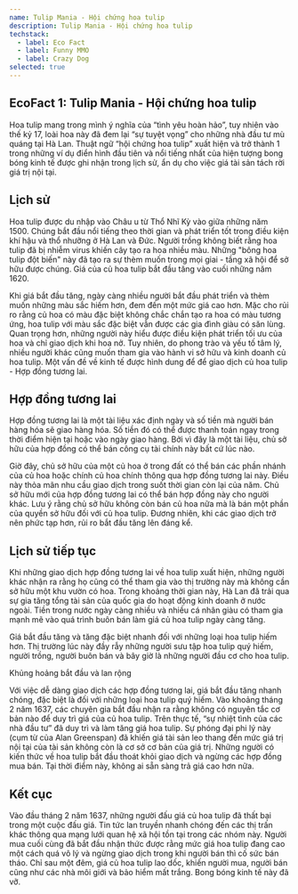 ```yaml
---
name: Tulip Mania - Hội chứng hoa tulip
description: Tulip Mania - Hội chứng hoa tulip
techstack:
  - label: Eco Fact
  - label: Funny MMO
  - label: Crazy Dog
selected: true
---
```


## EcoFact 1: Tulip Mania - Hội chứng hoa tulip
Hoa tulip mang trong mình ý nghĩa của “tình yêu hoàn hảo”, tuy nhiên vào thế kỷ 17, loài hoa này đã đem lại “sự tuyệt vọng” cho những nhà đầu tư mù quáng tại Hà Lan. Thuật ngữ “hội chứng hoa tulip” xuất hiện và trở thành 1 trong những ví dụ điển hình đầu tiên và nổi tiếng nhất của hiện tượng bong bóng kinh tế được ghi nhận trong lịch sử, ẩn dụ cho việc giá tài sản tách rời giá trị nội tại.

## Lịch sử
Hoa tulip được du nhập vào Châu  u từ Thổ Nhĩ Kỳ vào giữa những năm 1500. Chúng bắt đầu nổi tiếng theo thời gian và phát triển tốt trong điều kiện khí hậu và thổ nhưỡng ở Hà Lan và Đức. Người trồng không biết rằng hoa tulip đã bị nhiễm virus khiến cây tạo ra hoa nhiều màu. Những "bông hoa tulip đột biến" này đã tạo ra sự thèm muốn trong mọi giai - tầng xã hội để sở hữu được chúng. Giá của củ hoa tulip  bắt đầu tăng vào cuối những năm 1620.

Khi giá bắt đầu tăng, ngày càng nhiều người bắt đầu phát triển và thèm muốn những màu sắc hiếm hơn, đem đến một mức giá cao hơn. Mặc cho rủi ro rằng củ hoa có màu đặc biệt không chắc chắn tạo ra hoa có màu tương ứng, hoa tulip với màu sắc đặc biệt vẫn được các gia đình giàu có săn lùng. Quan trọng hơn, những người này hiểu được điều kiện phát triển tối ưu của hoa và chỉ giao dịch khi hoa nở. Tuy nhiên, do phong trào và yếu tố tâm lý, nhiều người khác cũng muốn tham gia vào hành vi sở hữu và kinh doanh củ hoa tulip. Một vấn đề về kinh tế được hình dung để để giao dịch củ hoa tulip - Hợp đồng tương lai.

## Hợp đồng tương lai
Hợp đồng tương lai là một tài liệu xác định ngày và số tiền mà người bán hàng hóa sẽ giao hàng hóa. Số tiền đó có thể được thanh toán ngay trong thời điểm hiện tại hoặc vào ngày giao hàng. Bởi vì đây là một tài liệu, chủ sở hữu của hợp đồng có thể bán công cụ tài chính này bất cứ lúc nào.

Giờ đây, chủ sở hữu của một củ hoa ở trong đất có thể bán các phần nhánh của củ hoa hoặc chính củ hoa chính thông qua hợp đồng tương lai này. Điều này thỏa mãn nhu cầu giao dịch trong suốt thời gian còn lại của năm. Chủ sở hữu mới của hợp đồng tương lai có thể bán hợp đồng này cho người khác. Lưu ý rằng chủ sở hữu không còn bán củ hoa nữa mà là bán một phần của quyền sở hữu đối với củ hoa tulip. Đương nhiên, khi các giao dịch trở nên phức tạp hơn, rủi ro bắt đầu tăng lên đáng kể.

## Lịch sử tiếp tục
Khi những giao dịch hợp đồng tương lai về hoa tulip xuất hiện, những người khác nhận ra rằng họ cũng có thể tham gia vào thị trường này mà không cần sở hữu một khu vườn có hoa. Trong khoảng thời gian này, Hà Lan đã trải qua sự gia tăng tổng tài sản của quốc gia do hoạt động kinh doanh ở nước ngoài. Tiền trong nước ngày càng nhiều và nhiều cá nhân giàu có tham gia mạnh mẽ vào quá trình buôn bán làm giá củ hoa tulip ngày càng tăng.

Giá bắt đầu tăng và tăng đặc biệt nhanh đối với những loại hoa tulip hiếm hơn. Thị trường lúc này đầy rẫy những người sưu tập hoa tulip quý hiếm, người trồng, người buôn bán và bây giờ là những người đầu cơ cho hoa tulip.

Khủng hoảng bắt đầu và lan rộng

Với việc dễ dàng giao dịch các hợp đồng tương lai, giá bắt đầu tăng nhanh chóng, đặc biệt là đối với những loại hoa tulip quý hiếm. Vào khoảng tháng 2 năm 1637, các chuyên gia bắt đầu nhận ra rằng không có nguyên tắc cơ bản nào để duy trì giá của củ hoa tulip. Trên thực tế, “sự nhiệt tình của các nhà đầu tư” đã duy trì và làm tăng giá hoa tulip. Sự phóng đại phi lý này (cụm từ của Alan Greenspan) đã khiến giá tài sản leo thang đến mức giá trị nội tại của tài sản không còn là cơ sở cơ bản của giá trị. Những người có kiến ​​thức về hoa tulip bắt đầu thoát khỏi giao dịch và ngừng các hợp đồng mua bán. Tại thời điểm này, không ai sẵn sàng trả giá cao hơn nữa.

## Kết cục
Vào đầu tháng 2 năm 1637, những người đấu giá củ hoa tulip đã thất bại trong một cuộc đấu giá. Tin tức lan truyền nhanh chóng đến các thị trấn khác thông qua mạng lưới quan hệ xã hội tồn tại trong các nhóm này. Người mua cuối cùng  đã bắt đầu nhận thức được rằng mức giá hoa tulip đang cao một cách quá vô lý và ngừng giao dịch trong khi người bán thì cố sức bán tháo. Chỉ sau một đêm, giá củ hoa tulip  lao dốc, khiến người mua, người bán cũng như các nhà môi giới và bảo hiểm mất trắng. Bong bóng kinh tế này đã vỡ.

